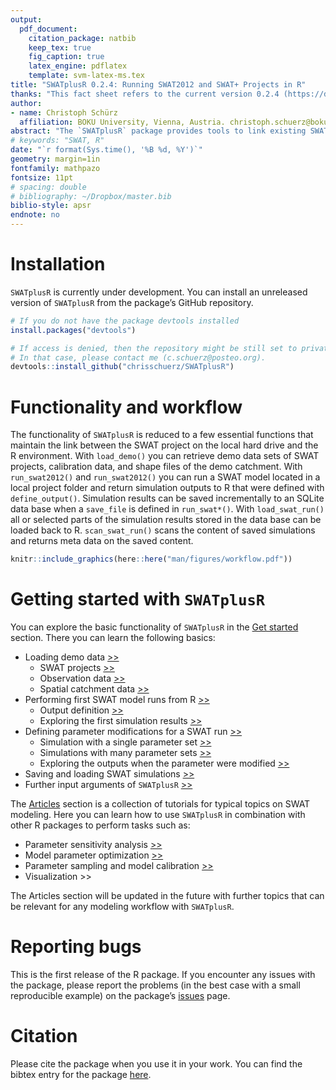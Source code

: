 ```yaml
---
output: 
  pdf_document:
    citation_package: natbib
    keep_tex: true
    fig_caption: true
    latex_engine: pdflatex
    template: svm-latex-ms.tex
title: "SWATplusR 0.2.4: Running SWAT2012 and SWAT+ Projects in R"
thanks: "This fact sheet refers to the current version 0.2.4 (https://doi.org/10.5281/zenodo.2630510)"
author:
- name: Christoph Schürz
  affiliation: BOKU University, Vienna, Austria. christoph.schuerz@boku.ac.at
abstract: "The `SWATplusR` package provides tools to link existing SWAT2012 and SWAT+ models with your modeling workflows in R. `SWATplusR` enables you to execute SWAT simulations and to control all relevant parameters of a SWAT simulation, such as changes in model parameters, the simulation periods and time steps, or the simulated variables that should be returned to R. The central goal of `SWATplusR` is to return simulation results in a *tidy* format to facilitate an easy implementation of SWAT simulations, together with other R packages into clean and efficient R programming workflows. To efficiently handle large SWAT projects with large numbers of model evaluations and/or large simulation outputs, `SWATplusR` provides parallel computation and incremental saving and selective loading of simulation results into and from SQLite data bases."
# keywords: "SWAT, R"
date: "`r format(Sys.time(), '%B %d, %Y')`"
geometry: margin=1in
fontfamily: mathpazo
fontsize: 11pt
# spacing: double
# bibliography: ~/Dropbox/master.bib
biblio-style: apsr
endnote: no
---
```


# Installation

`SWATplusR` is currently under development. You can install an unreleased version of `SWATplusR` from the package's GitHub repository.

``` r
# If you do not have the package devtools installed
install.packages("devtools")

# If access is denied, then the repository might be still set to private
# In that case, please contact me (c.schuerz@posteo.org).
devtools::install_github("chrisschuerz/SWATplusR")
```


# Functionality and workflow

The functionality of `SWATplusR` is reduced to a few essential functions that maintain the link between the SWAT project on the local hard drive and the R environment. With `load_demo()` you can retrieve demo data sets of SWAT projects, calibration data, and shape files of the demo catchment. With `run_swat2012()` and `run_swat2012()` you can run a SWAT model located in a local project folder and return simulation outputs to R that were defined with `define_output()`. Simulation results can be saved incrementally to an SQLite data base when a `save_file` is defined in `run_swat*()`. With `load_swat_run()` all or selected parts of the simulation results stored in the data base can be loaded back to R. `scan_swat_run()` scans the content of saved simulations and returns meta data on the saved content.



```r
knitr::include_graphics(here::here("man/figures/workflow.pdf"))
```

\vspace*{25px}


# Getting started with `SWATplusR`

You can explore the basic functionality of `SWATplusR` in the [Get started](https://chrisschuerz.github.io/SWATplusR/articles/SWATplusR.html#loading-demos) section. There you can learn the following basics:

- Loading demo data [>>](https://chrisschuerz.github.io/SWATplusR/articles/SWATplusR.html#figures)
    * SWAT projects [>>](https://chrisschuerz.github.io/SWATplusR/articles/SWATplusR.htmll#swat-projects)
    * Observation data [>>](https://chrisschuerz.github.io/SWATplusR/articles/SWATplusR.html#observation-data)
    * Spatial catchment data [>>](https://chrisschuerz.github.io/SWATplusR/articles/SWATplusR.html#spatial-data)


- Performing first SWAT model runs from R [>>](https://chrisschuerz.github.io/SWATplusR/articles/SWATplusR.html#first-swat-model-runs)
    * Output definition [>>](https://chrisschuerz.github.io/SWATplusR/articles/SWATplusR.html#output-definition)
    * Exploring the first simulation results [>>](https://chrisschuerz.github.io/SWATplusR/articles/SWATplusR.html#exploring-a-simulation)

- Defining parameter modifications for a SWAT run [>>](https://chrisschuerz.github.io/SWATplusR/articles/SWATplusR.html#model-parameter-alteration)
    * Simulation with a single parameter set [>>](https://chrisschuerz.github.io/SWATplusR/articles/SWATplusR.html#simulation-with-a-single-parameter-set)
    * Simulations with many parameter sets [>>](https://chrisschuerz.github.io/SWATplusR/articles/SWATplusR.html#simulations-with-many-parameter-sets)
    * Exploring the outputs when the parameter were modified [>>](https://chrisschuerz.github.io/SWATplusR/articles/SWATplusR.html#exploring-simulations-with-parameter-alterations)

- Saving and loading SWAT simulations [>>](https://chrisschuerz.github.io/SWATplusR/articles/SWATplusR.html#saving-and-loading-simulations)
- Further input arguments of `SWATplusR` [>>](https://chrisschuerz.github.io/SWATplusR/articles/SWATplusR.html#further-swatplusr-input-arguments)

The [Articles](https://chrisschuerz.github.io/SWATplusR/articles/) section is a collection of tutorials for typical topics on SWAT modeling. Here you can learn how to use `SWATplusR` in combination with other R packages to perform tasks such as:

- Parameter sensitivity analysis [>>](https://chrisschuerz.github.io/SWATplusR/articles/par_sensitivity.html)
- Model parameter optimization [>>](https://chrisschuerz.github.io/SWATplusR/articles/par_optim.html)
- Parameter sampling and model calibration [>>](https://chrisschuerz.github.io/SWATplusR/articles/par_sampl_calib.html)
- Visualization >>

The Articles section will be updated in the future with further topics that can be relevant for any modeling workflow with `SWATplusR`.

# Reporting bugs

This is the first release of the R package. If you encounter any issues with the package, please report the problems (in the best case with a small reproducible example) on the package's [issues](https://github.com/chrisschuerz/SWATplusR/issues) page.

# Citation

Please cite the package when you use it in your work. You can find the bibtex entry for the package [here](https://chrisschuerz.github.io/SWATplusR/authors.html). 
